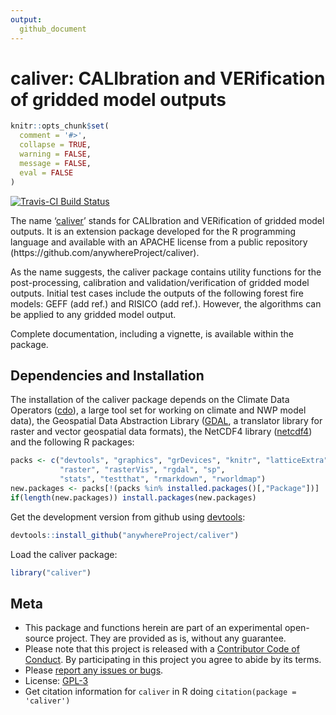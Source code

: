 ```yaml
---
output: 
  github_document
---
```


<!-- Edit the README.Rmd only!!! The README.md is generated automatically from README.Rmd. -->

caliver: CALIbration and VERification of gridded model outputs
==============================================================

```r
knitr::opts_chunk$set(
  comment = '#>',
  collapse = TRUE,
  warning = FALSE,
  message = FALSE,
  eval = FALSE
)
```

[![Travis-CI Build Status](https://travis-ci.org/anywhereProject/caliver.svg?branch=master)](https://travis-ci.org/anywhereProject/caliver)

<!--

[![AppVeyor Build Status](https://ci.appveyor.com/api/projects/status/github/anywhereProject/caliver?branch=master&svg=true)](https://ci.appveyor.com/project/anywhereProject/caliver)
[![Coverage Status](https://img.shields.io/codecov/c/github/anywhereProject/caliver/master.svg)](https://codecov.io/github/anywhereProject/caliver?branch=master)

-->

The name '[caliver](https://github.com/anywhereProject/caliver)' stands for CALIbration and VERification of gridded model outputs. It is an extension package developed for the R programming language and available with an APACHE license from a public repository (https://github.com/anywhereProject/caliver).

As the name suggests, the caliver package contains utility functions for the post-processing, calibration and validation/verification of gridded model outputs. Initial test cases include the outputs of the following forest fire models: GEFF (add ref.) and RISICO (add ref.). However, the algorithms can be applied to any gridded model output.

Complete documentation, including a vignette, is available within the package.

## Dependencies and Installation

The installation of the caliver package depends on the Climate Data Operators ([cdo](https://code.zmaw.de/projects/cdo/wiki)), a large tool set for working on climate and NWP model data), the Geospatial Data Abstraction Library ([GDAL](http://www.gdal.org/), a translator library for raster and vector geospatial data formats), the NetCDF4 library ([netcdf4](http://www.unidata.ucar.edu/software/netcdf/)) and the following R packages:

```r
packs <- c("devtools", "graphics", "grDevices", "knitr", "latticeExtra", 
           "raster", "rasterVis", "rgdal", "sp", 
           "stats", "testthat", "rmarkdown", "rworldmap")
new.packages <- packs[!(packs %in% installed.packages()[,"Package"])]
if(length(new.packages)) install.packages(new.packages)
```

Get the development version from github using [devtools](https://github.com/hadley/devtools):

```r
devtools::install_github("anywhereProject/caliver")
```

Load the caliver package:

```r
library("caliver")
```

## Meta

* This package and functions herein are part of an experimental open-source project. They are provided as is, without any guarantee.
* Please note that this project is released with a [Contributor Code of Conduct](CONDUCT.md). By participating in this project you agree to abide by its terms.
* Please [report any issues or bugs](https://github.com/anywhereProject/caliver/issues).
* License: [GPL-3](https://opensource.org/licenses/GPL-3.0)
* Get citation information for `caliver` in R doing `citation(package = 'caliver')`
